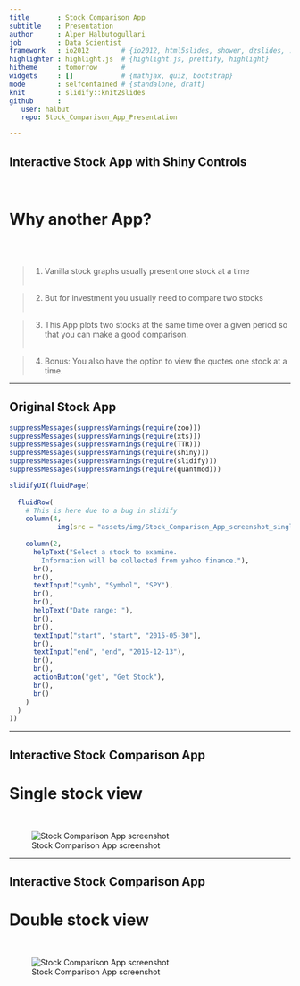 ```yaml
---
title       : Stock Comparison App
subtitle    : Presentation
author      : Alper Halbutogullari
job         : Data Scientist
framework   : io2012        # {io2012, html5slides, shower, dzslides, ...}
highlighter : highlight.js  # {highlight.js, prettify, highlight}
hitheme     : tomorrow      # 
widgets     : []            # {mathjax, quiz, bootstrap}
mode        : selfcontained # {standalone, draft}
knit        : slidify::knit2slides
github      :
   user: halbut
   repo: Stock_Comparison_App_Presentation

---
```


## Interactive Stock App with Shiny Controls
<BR>  

# Why another App?
   <BR>   <BR>

> 1. Vanilla stock graphs usually present one stock at a time
   <BR>   <BR>
   
> 2. But for investment you usually need to compare two stocks
   <BR>   <BR>
   
> 3. This App plots two stocks at the same time over a given period so that you can make a good comparison.
   <BR>   <BR>
   
> 4. Bonus: You also have the option to view the quotes one stock at a time.

---

## Original Stock App


```r
suppressMessages(suppressWarnings(require(zoo)))
suppressMessages(suppressWarnings(require(xts)))
suppressMessages(suppressWarnings(require(TTR)))
suppressMessages(suppressWarnings(require(shiny)))
suppressMessages(suppressWarnings(require(slidify)))
suppressMessages(suppressWarnings(require(quantmod)))

slidifyUI(fluidPage(
  
  fluidRow(
    # This is here due to a bug in slidify
    column(4,
            img(src = "assets/img/Stock_Comparison_App_screenshot_single_stock_original_small.png", align = "right")),
  
    column(2,
      helpText("Select a stock to examine. 
        Information will be collected from yahoo finance."),
      br(),
      br(),
      textInput("symb", "Symbol", "SPY"),
      br(),
      br(),
      helpText("Date range: "),
      br(),
      br(),
      textInput("start", "start", "2015-05-30"),
      br(),
      textInput("end", "end", "2015-12-13"),
      br(),
      br(),   
      actionButton("get", "Get Stock"),
      br(),
      br()
    )
  )
))
```

---

## Interactive Stock Comparison App

# Single stock view
<BR>

![Stock Comparison App screenshot](assets/img/Stock_Comparison_App_screenshot_single_stock.png)

---

## Interactive Stock Comparison App

# Double stock view
<BR>

![Stock Comparison App screenshot](assets/img/Stock_Comparison_App_screenshot_double_stock.png)


